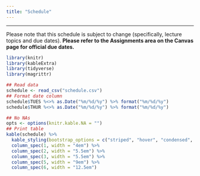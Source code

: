 ```yaml
---
title: "Schedule"
---
```


------

Please note that this schedule is subject to change (specifically, lecture topics and due dates). **Please refer to the Assignments area on the Canvas page for official due dates.**  


```r
library(knitr)
library(kableExtra)
library(tidyverse)
library(magrittr)

## Read data
schedule <- read_csv("schedule.csv")
## Format date column
schedule$TUES %<>% as.Date("%m/%d/%y") %>% format("%m/%d/%y")
schedule$THUR %<>% as.Date("%m/%d/%y") %>% format("%m/%d/%y")
```

```r
## No NAs
opts <- options(knitr.kable.NA = "")
## Print table
kable(schedule) %>% 
  kable_styling(bootstrap_options = c("striped", "hover", "condensed", "responsive"), full_width = T) %>%
  column_spec(1, width = "4em") %>%
  column_spec(2, width = "5.5em") %>%
  column_spec(3, width = "5.5em") %>%
  column_spec(5, width = "9em") %>%
  column_spec(6, width = "12.5em")
```